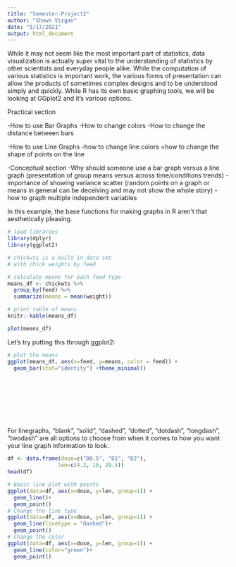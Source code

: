 ```yaml
---
title: "Semester-Project2"
author: "Shawn Vizgan"
date: "5/17/2021"
output: html_document
---
```


While it may not seem like the most important part of statistics, data visualization is actually super vital to the understanding of statistics by other scientists and everyday people alike. While the computation of various statistics is important work, the various forms of presentation can allow the products of sometimes complex designs and to be understood simply and quickly. While R has its own basic graphing tools, we will be looking at GGplot2 and it's various options.

Practical section


-How to use Bar Graphs
  -How to change colors
  -How to change the distance between bars
  
-How to use Line Graphs
  -how to change line colors
  =how to change the shape of points on the line
  
-Conceptual section
  -Why should someone use a bar graph versus a line graph (presentation of group means versus across time/conditions trends)
  -importance of showing variance scatter (random points on a graph or means in general can be deceiving and may not show the whole         story)
  -how to graph multiple independent variables
  
  
  In this example, the base functions for making graphs in R aren't that aesthetically pleasing.
  
```r
# load libraries
library(dplyr)
library(ggplot2)

# chickwts is a built in data set
# with chick weights by feed

# calculate means for each feed type
means_df <- chickwts %>%
  group_by(feed) %>%
  summarize(means = mean(weight))

# print table of means
knitr::kable(means_df)

plot(means_df)

```

Let's try putting this through ggplot2:

```r


# plot the means
ggplot(means_df, aes(x=feed, y=means, color = feed)) +
  geom_bar(stat="identity") +theme_minimal()










```


For linegraphs, “blank”, “solid”, “dashed”, “dotted”, “dotdash”, “longdash”, “twodash” are all options to choose from when it comes to how you want your line graph information to look. 


```r
df <- data.frame(dose=c("D0.5", "D1", "D2"),
                len=c(4.2, 10, 29.5))
head(df)

# Basic line plot with points
ggplot(data=df, aes(x=dose, y=len, group=1)) +
  geom_line()+
  geom_point()
# Change the line type
ggplot(data=df, aes(x=dose, y=len, group=1)) +
  geom_line(linetype = "dashed")+
  geom_point()
# Change the color
ggplot(data=df, aes(x=dose, y=len, group=1)) +
  geom_line(color="green")+
  geom_point()


```